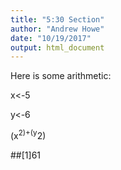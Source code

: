 ```yaml
---
title: "5:30 Section"
author: "Andrew Howe"
date: "10/19/2017"
output: html_document
---
```


Here is some arithmetic:

x<-5

y<-6

(x^2)+(y^2)

##[1]61